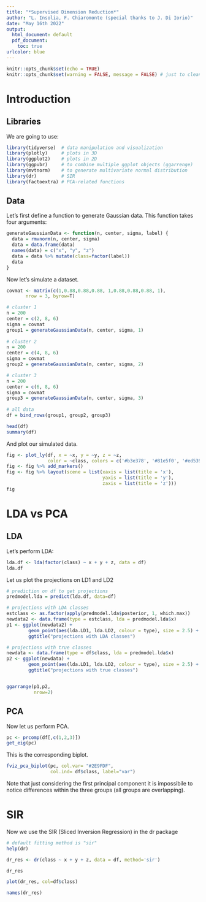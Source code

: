 ```yaml
---
title: "*Supervised Dimension Reduction*"
author: "L. Insolia, F. Chiaromonte (special thanks to J. Di Iorio)"
date: "May 16th 2022"
output:
  html_document: default
  pdf_document:
    toc: true
urlcolor: blue
---
```



```r
knitr::opts_chunk$set(echo = TRUE)
knitr::opts_chunk$set(warning = FALSE, message = FALSE) # just to clean the pdf files, not recommended in practice!
```


# Introduction

## Libraries

We are going to use: 

```r
library(tidyverse)  # data manipulation and visualization
library(plotly)     # plots in 3D
library(ggplot2)    # plots in 2D
library(ggpubr)     # to combine multiple ggplot objects (ggarrenge)
library(mvtnorm)    # to generate multivariate normal distribution
library(dr)         # SIR
library(factoextra) # PCA-related functions
```

## Data

Let’s first define a function to generate Gaussian data. 
This function takes four arguments:
\begin{itemize}
  \item n: number of observations;
  \item center: the mean vector
  \item sigma: the covariance matrix
  \item label: the cluster label
\end{itemize}
```r
generateGaussianData <- function(n, center, sigma, label) {
  data = rmvnorm(n, center, sigma)
  data = data.frame(data)
  names(data) = c("x", "y", "z")
  data = data %>% mutate(class=factor(label))
  data
}
```

Now let's simulate a dataset.
```r

covmat <- matrix(c(1,0.88,0.88,0.88, 1,0.88,0.88,0.88, 1), 
       nrow = 3, byrow=T)

# cluster 1
n = 200
center = c(2, 8, 6)
sigma = covmat
group1 = generateGaussianData(n, center, sigma, 1)
  
# cluster 2
n = 200
center = c(4, 8, 6)
sigma = covmat
group2 = generateGaussianData(n, center, sigma, 2)

# cluster 3
n = 200
center = c(6, 8, 6)
sigma = covmat
group3 = generateGaussianData(n, center, sigma, 3)
  
# all data
df = bind_rows(group1, group2, group3)

head(df)
summary(df)

```

And plot our simulated data.
```r

fig <- plot_ly(df, x = ~x, y = ~y, z = ~z, 
               color = ~class, colors = c('#b3e378', '#81e5f0', '#ed5391'))
fig <- fig %>% add_markers()
fig <- fig %>% layout(scene = list(xaxis = list(title = 'x'),
                                   yaxis = list(title = 'y'),
                                   zaxis = list(title = 'z')))
fig
```

# LDA vs PCA

## LDA

Let's perform LDA:
```r
lda.df <- lda(factor(class) ~ x + y + z, data = df)
lda.df
```

Let us plot the projections on LD1 and LD2
```r
# prediction on df to get projections
predmodel.lda = predict(lda.df, data=df)

# projections with LDA classes
estclass <- as.factor(apply(predmodel.lda$posterior, 1, which.max))
newdata2 <- data.frame(type = estclass, lda = predmodel.lda$x)
p1 <- ggplot(newdata2) + 
        geom_point(aes(lda.LD1, lda.LD2, colour = type), size = 2.5) +
        ggtitle("projections with LDA classes")

# projections with true classes
newdata <- data.frame(type = df$class, lda = predmodel.lda$x)
p2 <- ggplot(newdata) +
        geom_point(aes(lda.LD1, lda.LD2, colour = type), size = 2.5) +
        ggtitle("projections with true classes")


ggarrange(p1,p2,
          nrow=2)

```

## PCA

Now let us perform PCA.
```r
pc <- prcomp(df[,c(1,2,3)])
get_eig(pc)

```

This is the corresponding biplot.
```r
fviz_pca_biplot(pc, col.var= "#2E9FDF", 
                col.ind= df$class, label="var")
```

Note that just considering the first principal component it is impossibile to notice differences within the three groups (all groups are overlapping).

# SIR

Now we use the SIR (Sliced Inversion Regression) in the dr package
```r

# default fitting method is "sir"
help(dr)

dr_res <- dr(class ~ x + y + z, data = df, method='sir')

dr_res

plot(dr_res, col=df$class)

```

```r
names(dr_res)
```



